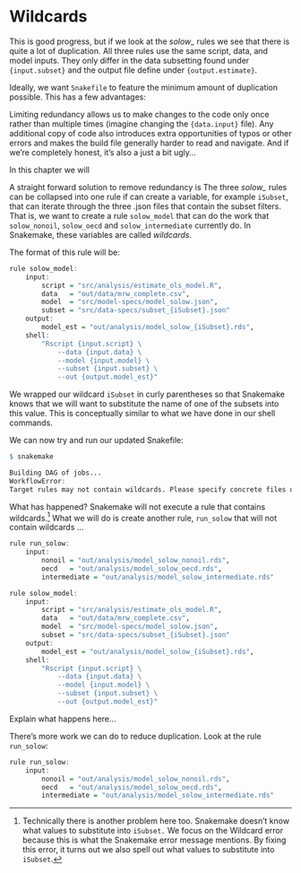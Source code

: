 # Wildcards

This is good progress, but if we look at the *solow_* rules we see that there is quite a lot of duplication.
All three rules use the same script, data, and model inputs.
They only differ in the data subsetting found under `{input.subset}` and the output file define under `{output.estimate}`.

Ideally, we want `Snakefile` to feature the minimum amount of duplication possible.
This has a few advantages:

Limiting redundancy allows us to make changes to the code only once rather than multiple times (imagine changing the `{data.input}` file).
Any additional copy of code also introduces extra opportunities of typos or other errors and makes the build file generally harder to read and navigate.
And if we're completely honest, it's also a just a bit ugly...

In this chapter we will 


A straight forward solution to remove redundancy is 
The three *solow_* rules can be collapsed into one rule if can create a variable, for example `iSubset`,
    that can iterate through the three .json files that contain the subset filters.
That is, we want to create a rule `solow_model` that can do the work that `solow_nonoil`, `solow_oecd` and `solow_intermediate` currently do.
In Snakemake, these variables are called *wildcards*.

The format of this rule will be:

```r
rule solow_model:
    input:
        script = "src/analysis/estimate_ols_model.R",
        data   = "out/data/mrw_complete.csv",
        model  = "src/model-specs/model_solow.json",
        subset = "src/data-specs/subset_{iSubset}.json"
    output:
        model_est = "out/analysis/model_solow_{iSubset}.rds",
    shell:
        "Rscript {input.script} \
            --data {input.data} \
            --model {input.model} \
            --subset {input.subset} \
            --out {output.model_est}"
```

We wrapped our wildcard `iSubset` in curly parentheses so that Snakemake knows that we will want to substitute the name of one of the subsets into this value.
This is conceptually similar to what we have done in our shell commands.

We can now try and run our updated Snakefile:

```r
$ snakemake
```

```r
Building DAG of jobs...
WorkflowError:
Target rules may not contain wildcards. Please specify concrete files or a rule without wildcards.
```

What has happened?
Snakemake will not execute a rule that contains wildcards.^[
Technically there is another problem here too.
Snakemake doesn't know what values to substitute into `iSubset.`
We focus on the Wildcard error because this is what the Snakemake error message mentions.
By fixing this error, it turns out we also spell out what values to substitute into `iSubset`.
]
What we will do is create another rule, `run_solow` that will not contain wildcards ...

```r

rule run_solow:
    input:
        nonoil = "out/analysis/model_solow_nonoil.rds",
        oecd   = "out/analysis/model_solow_oecd.rds",
        intermediate = "out/analysis/model_solow_intermediate.rds"

rule solow_model:
    input:
        script = "src/analysis/estimate_ols_model.R",
        data   = "out/data/mrw_complete.csv",
        model  = "src/model-specs/model_solow.json",
        subset = "src/data-specs/subset_{iSubset}.json"
    output:
        model_est = "out/analysis/model_solow_{iSubset}.rds",
    shell:
        "Rscript {input.script} \
            --data {input.data} \
            --model {input.model} \
            --subset {input.subset} \
            --out {output.model_est}"
```

Explain what happens here...

There's more work we can do to reduce duplication.
Look at the rule `run_solow`:

```r
rule run_solow:
    input:
        nonoil = "out/analysis/model_solow_nonoil.rds",
        oecd   = "out/analysis/model_solow_oecd.rds",
        intermediate = "out/analysis/model_solow_intermediate.rds"
```